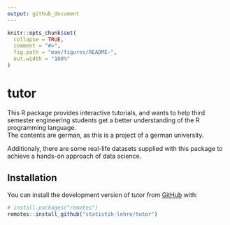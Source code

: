 ```yaml
---
output: github_document
---
```


<!-- README.md is generated from README.Rmd. Please edit that file -->

```r
knitr::opts_chunk$set(
  collapse = TRUE,
  comment = "#>",
  fig.path = "man/figures/README-",
  out.width = "100%"
)
```

# tutor

<!-- badges: start -->

<!-- badges: end -->

This R package provides interactive tutorials, and wants to help third semester engineering students get a better understanding of the R programming language.  
The contents are german, as this is a project of a german university.

Additionaly, there are some real-life datasets supplied with this package to achieve a hands-on approach of data science.

## Installation

You can install the development version of tutor from [GitHub](https://github.com/) with:

``` r
# install.packages("remotes")
remotes::install_github("statistik-lehre/tutor")
```
